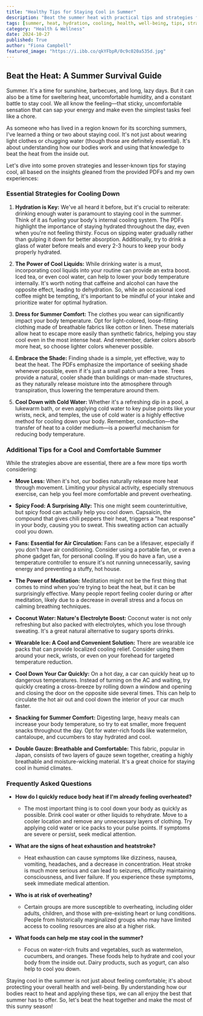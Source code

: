```yaml
---
title: "Healthy Tips for Staying Cool in Summer"
description: "Beat the summer heat with practical tips and strategies for staying cool and hydrated. Learn how to dress for the weather, find shade, cool down with water, and incorporate healthy foods and habits for a comfortable and enjoyable summer."
tags: [summer, heat, hydration, cooling, health, well-being, tips, strategies, lifestyle, wellness]
category: "Health & Wellness"
date: 2024-10-27
published: True
author: "Fiona Campbell"
featured_image: "https://i.ibb.co/qkYFbpR/0c9c020a535d.jpg"
---
```


## Beat the Heat: A Summer Survival Guide

Summer. It's a time for sunshine, barbecues, and long, lazy days. But it can also be a time for sweltering heat, uncomfortable humidity, and a constant battle to stay cool. We all know the feeling—that sticky, uncomfortable sensation that can sap your energy and make even the simplest tasks feel like a chore. 

As someone who has lived in a region known for its scorching summers, I've learned a thing or two about staying cool. It's not just about  wearing light clothes or chugging water (though those are definitely essential). It's about understanding how our bodies work and using that knowledge to beat the heat from the inside out. 

Let's dive into some proven strategies and lesser-known tips for staying cool, all based on the insights gleaned from the provided PDFs and my own experiences:

### Essential Strategies for Cooling Down

1. **Hydration is Key:**  We've all heard it before, but it's crucial to reiterate:  drinking enough water is paramount to staying cool in the summer.  Think of it as fueling your body's internal cooling system. The PDFs highlight the importance of staying hydrated throughout the day, even when you're not feeling thirsty.  Focus on sipping water gradually rather than gulping it down for better absorption. Additionally, try to drink a glass of water before meals and every 2-3 hours to keep your body properly hydrated. 

2. **The Power of Cool Liquids:**  While drinking water is a must, incorporating cool liquids into your routine can provide an extra boost. Iced tea, or even cool water, can help to lower your body temperature internally.  It's worth noting that caffeine and alcohol can have the opposite effect, leading to dehydration. So, while an occasional iced coffee might be tempting, it's important to be mindful of your intake and prioritize water for optimal hydration.

3. **Dress for Summer Comfort:**  The clothes you wear can significantly impact your body temperature. Opt for light-colored, loose-fitting clothing made of breathable fabrics like cotton or linen.  These materials allow heat to escape more easily than synthetic fabrics, helping you stay cool even in the most intense heat.  And remember, darker colors absorb more heat, so choose lighter colors whenever possible.

4. **Embrace the Shade:**  Finding shade is a simple, yet effective, way to beat the heat.  The PDFs emphasize the importance of seeking shade whenever possible, even if it's just a small patch under a tree.  Trees provide a natural, cooler shade than buildings or man-made structures, as they naturally release moisture into the atmosphere through transpiration, thus lowering the temperature around them.

5. **Cool Down with Cold Water:**   Whether it's a refreshing dip in a pool, a lukewarm bath, or even applying cold water to key pulse points like your wrists, neck, and temples, the use of cold water is a highly effective method for cooling down your body.  Remember, conduction—the transfer of heat to a colder medium—is a powerful mechanism for reducing body temperature.

### Additional Tips for a Cool and Comfortable Summer

While the strategies above are essential, there are a few more tips worth considering:

* **Move Less:**  When it's hot, our bodies naturally release more heat through movement. Limiting your physical activity, especially strenuous exercise, can help you feel more comfortable and prevent overheating.

* **Spicy Food: A Surprising Ally:**   This one might seem counterintuitive, but spicy food can actually help you cool down.  Capsaicin, the compound that gives chili peppers their heat, triggers a "heat response" in your body, causing you to sweat.  This sweating action can actually cool you down.

* **Fans: Essential for Air Circulation:**  Fans can be a lifesaver, especially if you don't have air conditioning.  Consider using a portable fan, or even a phone gadget fan, for personal cooling.  If you do have a fan, use a temperature controller to ensure it's not running unnecessarily, saving energy and preventing a stuffy, hot house.

* **The Power of Meditation:**  Meditation might not be the first thing that comes to mind when you're trying to beat the heat, but it can be surprisingly effective. Many people report feeling cooler during or after meditation, likely due to a decrease in overall stress and a focus on calming breathing techniques. 

* **Coconut Water: Nature's Electrolyte Boost:** Coconut water is not only refreshing but also packed with electrolytes, which you lose through sweating. It's a great natural alternative to sugary sports drinks.

* **Wearable Ice: A Cool and Convenient Solution:**   There are wearable ice packs that can provide localized cooling relief. Consider using them around your neck, wrists, or even on your forehead for targeted temperature reduction. 

* **Cool Down Your Car Quickly:**  On a hot day, a car can quickly heat up to dangerous temperatures.  Instead of turning on the AC and waiting, try quickly creating a cross-breeze by rolling down a window and opening and closing the door on the opposite side several times. This can help to circulate the hot air out and cool down the interior of your car much faster.

* **Snacking for Summer Comfort:**   Digesting large, heavy meals can increase your body temperature, so try to eat smaller, more frequent snacks throughout the day.  Opt for water-rich foods like watermelon, cantaloupe, and cucumbers to stay hydrated and cool.

* **Double Gauze:  Breathable and Comfortable:**  This fabric, popular in Japan, consists of two layers of gauze sewn together, creating a highly breathable and moisture-wicking material.  It's a great choice for staying cool in humid climates.

### Frequently Asked Questions

* **How do I quickly reduce body heat if I'm already feeling overheated?** 
    * The most important thing is to cool down your body as quickly as possible. Drink cool water or other liquids to rehydrate.  Move to a cooler location and remove any unnecessary layers of clothing.  Try applying cold water or ice packs to your pulse points.  If symptoms are severe or persist, seek medical attention.

* **What are the signs of heat exhaustion and heatstroke?**
    * Heat exhaustion can cause symptoms like dizziness, nausea, vomiting, headaches, and a decrease in concentration. Heat stroke is much more serious and can lead to seizures, difficulty maintaining consciousness, and liver failure.  If you experience these symptoms, seek immediate medical attention.

* **Who is at risk of overheating?**
    * Certain groups are more susceptible to overheating, including older adults, children, and those with pre-existing heart or lung conditions.  People from historically marginalized groups who may have limited access to cooling resources are also at a higher risk.

* **What foods can help me stay cool in the summer?**
    * Focus on water-rich fruits and vegetables, such as watermelon, cucumbers, and oranges. These foods help to hydrate and cool your body from the inside out.  Dairy products, such as yogurt, can also help to cool you down.


Staying cool in the summer is not just about feeling comfortable; it's about protecting your overall health and well-being.  By understanding how our bodies react to heat and applying these tips, we can all enjoy the best that summer has to offer. So, let's beat the heat together and make the most of this sunny season!